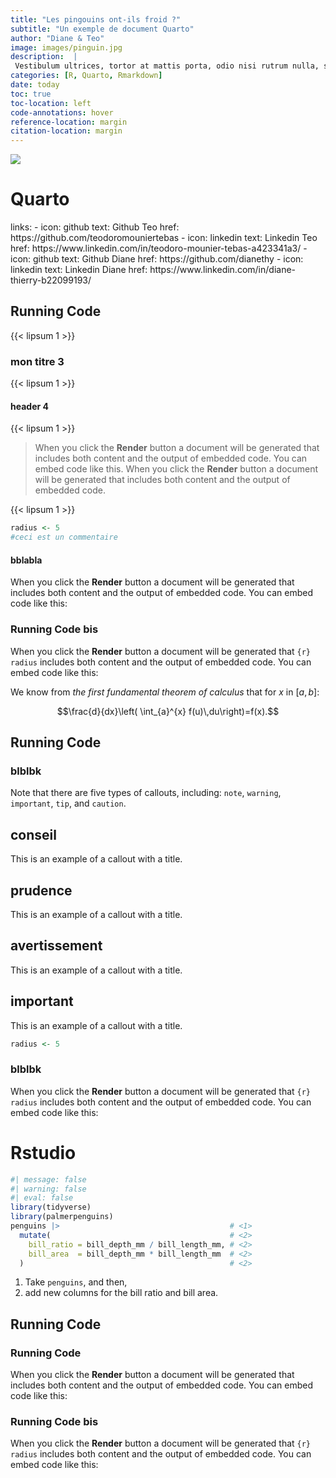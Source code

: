 ```yaml
---
title: "Les pingouins ont-ils froid ?"
subtitle: "Un exemple de document Quarto"
author: "Diane & Teo"
image: images/pinguin.jpg
description:  |
 Vestibulum ultrices, tortor at mattis porta, odio nisi rutrum nulla, sit amet tincidunt eros quam facilisis tellus. Fusce eleifend lectus in elementum lacinia. Nam auctor nunc in massa ullamcorper, sit amet auctor ante accumsan. Nam ut varius metus. Curabitur eget tristique leo. Cras finibus euismod erat eget elementum. Integer vel placerat ex. Ut id eros quis lectus lacinia venenatis hendrerit vel ante.
categories: [R, Quarto, Rmarkdown]
date: today
toc: true
toc-location: left
code-annotations: hover
reference-location: margin
citation-location: margin
---
```


::: {.column-margin}
![](images/pinguin.jpg)
:::

# Quarto

  links:
    - icon: github
      text: Github Teo
      href: https://github.com/teodoromouniertebas
    - icon: linkedin
      text: Linkedin Teo
      href: https://www.linkedin.com/in/teodoro-mounier-tebas-a423341a3/
    - icon: github
      text: Github Diane
      href: https://github.com/dianethy
    - icon: linkedin
      text: Linkedin Diane
      href: https://www.linkedin.com/in/diane-thierry-b22099193/



## Running Code

{{< lipsum 1 >}}

### mon titre 3

{{< lipsum 1 >}}

#### header 4

{{< lipsum 1 >}}



> When you click the **Render** button a document will be generated that includes both content and the output of embedded code. You can embed code like this. When you click the **Render** button a document will be generated that includes both content and the output of embedded code. 

{{< lipsum 1 >}}

```r
radius <- 5
#ceci est un commentaire
```

#### bblabla 
When you click the **Render** button a document will be generated that includes both content and the output of embedded code. You can embed code like this:


### Running Code bis
When you click the **Render** button a document will be generated that `{r} radius` includes both content and the output of embedded code. You can embed code like this:

::: {.column-margin}
We know from *the first fundamental theorem of calculus* that for $x$ in $[a, b]$:

$$\frac{d}{dx}\left( \int_{a}^{x} f(u)\,du\right)=f(x).$$
:::

## Running Code

### blblbk

::: {.callout-note}
Note that there are five types of callouts, including:
`note`, `warning`, `important`, `tip`, and `caution`.
:::

::: {.callout-tip}
## conseil

This is an example of a callout with a title.
:::

::: {.callout-caution}
## prudence

This is an example of a callout with a title.
:::


::: {.callout-warning}
## avertissement

This is an example of a callout with a title.
:::

::: {.callout-important}
## important

This is an example of a callout with a title.
:::




```r
radius <- 5
```

### blblbk
When you click the **Render** button a document will be generated that `{r} radius` includes both content and the output of embedded code. You can embed code like this:


# Rstudio

```r
#| message: false
#| warning: false
#| eval: false
library(tidyverse)
library(palmerpenguins)
penguins |>                                      # <1>
  mutate(                                        # <2>
    bill_ratio = bill_depth_mm / bill_length_mm, # <2>
    bill_area  = bill_depth_mm * bill_length_mm  # <2>
  )                                              # <2>
```
1. Take `penguins`, and then,
2. add new columns for the bill ratio and bill area.


## Running Code
### Running Code
When you click the **Render** button a document will be generated that includes both content and the output of embedded code. You can embed code like this:

### Running Code bis
When you click the **Render** button a document will be generated that `{r} radius` includes both content and the output of embedded code. You can embed code like this: